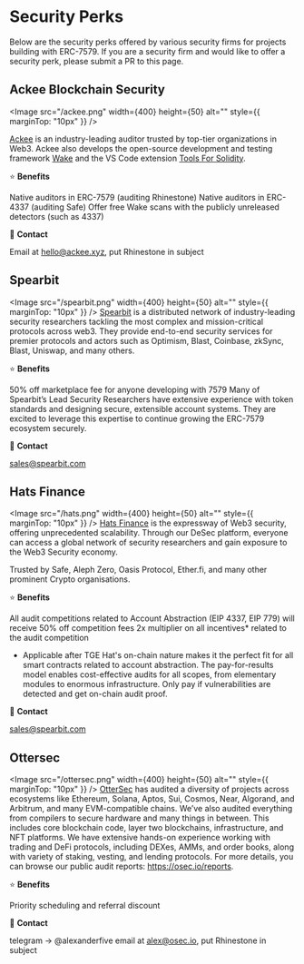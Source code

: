 
# Security Perks

Below are the security perks offered by various security firms for projects building with ERC-7579. If you are a security firm and would like to offer a security perk, please submit a PR to this page.

## Ackee Blockchain Security

<Image
  src="/ackee.png"
  width={400}
  height={50}
  alt=""
  style={{ marginTop: "10px" }}
/>

[Ackee](https://ackee.xyz) is an industry-leading auditor trusted by top-tier organizations in Web3. Ackee also develops the open-source development and testing framework [Wake](https://getwake.io) and the VS Code extension [Tools For Solidity](https://marketplace.visualstudio.com/items?itemName=AckeeBlockchain.tools-for-solidity).

⭐ **Benefits**

Native auditors in ERC-7579 (auditing Rhinestone)
Native auditors in ERC-4337 (auditing Safe)
Offer free Wake scans with the publicly unreleased detectors (such as 4337)

📧 **Contact**

Email at hello@ackee.xyz, put Rhinestone in subject

## Spearbit

<Image
  src="/spearbit.png"
  width={400}
  height={50}
  alt=""
  style={{ marginTop: "10px" }}
/>
[Spearbit](https://spearbit.com/) is a distributed network of industry-leading security
researchers tackling the most complex and mission-critical protocols across web3.
They provide end-to-end security services for premier protocols and actors such as
Optimism, Blast, Coinbase, zkSync, Blast, Uniswap, and many others.

⭐ **Benefits**

50% off marketplace fee for anyone developing with 7579
Many of Spearbit’s Lead Security Researchers have extensive experience with token standards and designing secure, extensible account systems. They are excited to leverage this expertise to continue growing the ERC-7579 ecosystem securely.

📧 **Contact**

sales@spearbit.com

## Hats Finance

<Image
  src="/hats.png"
  width={400}
  height={50}
  alt=""
  style={{ marginTop: "10px" }}
/>
[Hats Finance](https://hats.finance/) is the expressway of Web3 security, offering
unprecedented scalability. Through our DeSec platform, everyone can access a global
network of security researchers and gain exposure to the Web3 Security economy.

Trusted by Safe, Aleph Zero, Oasis Protocol, Ether.fi, and many other prominent Crypto organisations.

⭐ **Benefits**

All audit competitions related to Account Abstraction (EIP 4337, EIP 779) will receive
50% off competition fees
2x multiplier on all incentives\* related to the audit competition

- Applicable after TGE
  Hat's on-chain nature makes it the perfect fit for all smart contracts related to account abstraction. The pay-for-results model enables cost-effective audits for all scopes, from elementary modules to enormous infrastructure. Only pay if vulnerabilities are detected and get on-chain audit proof.

📧 **Contact**

sales@spearbit.com

## Ottersec

<Image
  src="/ottersec.png"
  width={400}
  height={50}
  alt=""
  style={{ marginTop: "10px" }}
/>
[OtterSec](https://osec.io/) has audited a diversity of projects across ecosystems
like Ethereum, Solana, Aptos, Sui, Cosmos, Near, Algorand, and Arbitrum, and many
EVM-compatible chains. We’ve also audited everything from compilers to secure hardware
and many things in between. This includes core blockchain code, layer two blockchains,
infrastructure, and NFT platforms. We have extensive hands-on experience working
with trading and DeFi protocols, including DEXes, AMMs, and order books, along with
variety of staking, vesting, and lending protocols. For more details, you can browse
our public audit reports: https://osec.io/reports.

⭐ **Benefits**

Priority scheduling and referral discount

📧 **Contact**

telegram → @alexanderfive
email at alex@osec.io, put Rhinestone in subject
